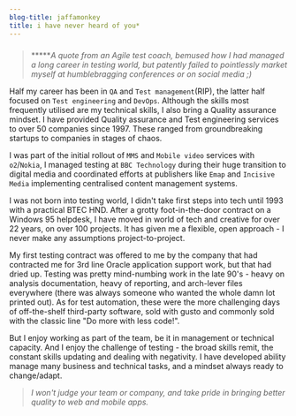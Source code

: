 ```yaml
---
blog-title: jaffamonkey
title: i have never heard of you*
---
```

###
> *****_A quote from an Agile test coach, bemused how I had managed a long career in testing world, but patently failed to pointlessly market myself at humblebragging conferences or on social media ;)_

Half my career has been in `QA` and `Test management`(RIP), the latter half focused on `Test engineering` and `DevOps`. Although the skills most frequently utilised are my technical skills, I also bring a Quality assurance mindset. I have provided Quality assurance and Test engineering services to over 50 companies since 1997. These ranged from groundbreaking startups to companies in stages of chaos. 

I was part of the initial rollout of `MMS` and `Mobile video` services with `o2`/`Nokia`, I managed testing at `BBC Technology` during their huge transition to digital media and coordinated efforts at publishers like `Emap` and `Incisive Media` implementing centralised content management systems.

I was not born into testing world, I didn't take first steps into tech until 1993 with a practical BTEC HND. After a grotty foot-in-the-door contract on a Windows 95 helpdesk, I have moved in world of tech and creative for over 22 years, on over 100 projects. It has given me a flexible, open approach - I never make any assumptions project-to-project.  

My first testing contract was offered to me by the company that had contracted me for 3rd line Oracle application support work, but that had dried up. Testing was pretty mind-numbing work in the late 90's - heavy on analysis documentation, heavy of reporting, and arch-lever files everywhere (there was always someone who wanted the whole damn lot printed out). As for test automation, these were the more challenging days of off-the-shelf third-party software, sold with gusto and commonly sold with the classic line "Do more with less code!". 

But I enjoy working as part of the team, be it in management or technical capacity. And I enjoy the challenge of testing - the broad skills remit, the constant skills updating and dealing with negativity. I have developed ability manage many business and technical tasks, and a mindset always ready to change/adapt. 

> _I won't judge your team or company, and take pride in bringing better quality to web and mobile apps._
